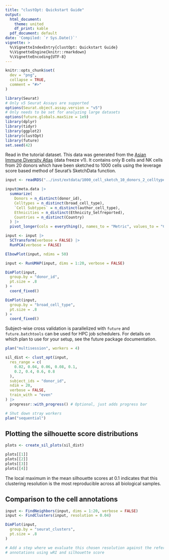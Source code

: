 ```yaml
---
title: "clustOpt: Quickstart Guide"
output:
  html_document:
    theme: united
    df_print: kable
  pdf_document: default
date: 'Compiled: `r Sys.Date()`'
vignette: >
  %\VignetteIndexEntry{clustOpt: Quickstart Guide}
  %\VignetteEngine{knitr::rmarkdown}
  %\VignetteEncoding{UTF-8}
---
```


```r
knitr::opts_chunk$set(
  dev = "png",
  collapse = TRUE,
  comment = "#>"
)
```

```r
library(Seurat)
# Only v5 Seurat Assays are supported
options(Seurat.object.assay.version = "v5")
# Only needs to be set for analyzing large datasets
options(future.globals.maxSize = 1e9)
library(dplyr)
library(tidyr)
library(ggplot2)
library(clustOpt)
library(future)
set.seed(42)
```

Read in the tutorial dataset. This data was generated from the [Asian Immune Diversity Atlas](https://doi.org/10.1101/2024.06.30.601119) (data freeze v1). It contains only B cells and NK cells from 20 donors which have been sketched to 1000 cells using the leverage score based method of Seurat's SketchData function.

```r
input <- readRDS("../inst/extdata/1000_cell_sketch_10_donors_2_celltypes_AIDA.rds")
```


```r
input@meta.data |>
  summarize(
    Donors = n_distinct(donor_id),
    Celltypes = n_distinct(broad_cell_type),
    `Cell Subtypes` = n_distinct(author_cell_type),
    Ethnicities = n_distinct(Ethnicity_Selfreported),
    Countries = n_distinct(Country)
  ) |>
  pivot_longer(cols = everything(), names_to = "Metric", values_to = "Count")
```


```r
input <- input |>
  SCTransform(verbose = FALSE) |>
  RunPCA(verbose = FALSE)
```

```r
ElbowPlot(input, ndims = 50)
```

```r
input <- RunUMAP(input, dims = 1:20, verbose = FALSE)

DimPlot(input,
  group.by = "donor_id",
  pt.size = .8
) +
  coord_fixed()
```

```r
DimPlot(input,
  group.by = "broad_cell_type",
  pt.size = .8
) +
  coord_fixed()
```

Subject-wise cross validation is parallelized with `future` and `future.batchtools` can be used for HPC job schedulers. For details on which plan to use for your setup, see the future package documentation.

```r
plan("multisession", workers = 4)

sil_dist <- clust_opt(input,
  res_range = c(
    0.02, 0.04, 0.06, 0.08, 0.1,
    0.2, 0.4, 0.6, 0.8
  ),
  subject_ids = "donor_id",
  ndim = 20,
  verbose = FALSE,
  train_with = "even"
) |>
  progressr::with_progress() # Optional, just adds progress bar

# Shut down stray workers
plan("sequential")
```

## Plotting the silhouette score distributions

```r
plots <- create_sil_plots(sil_dist)

plots[[1]]
plots[[2]]
plots[[3]]
plots[[4]]
```

The local maximum in the mean silhouette scores at 0.1 indicates that this clustering resolution is the most reproducible across all biological samples.

## Comparison to the cell annotations

```r
input <- FindNeighbors(input, dims = 1:20, verbose = FALSE)
input <- FindClusters(input, resolution = 0.04)

DimPlot(input,
  group.by = "seurat_clusters",
  pt.size = .8
)
```

```r
# Add a step where we evaluate this chosen resolution against the reference
# annotations using wRI and silhouette score
```

